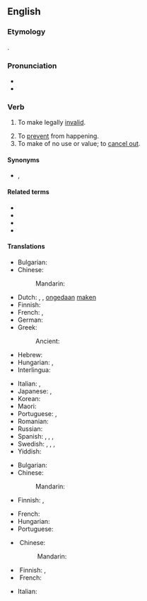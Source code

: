 ==English==

===Etymology===
{{suffix|en|null|ify}}.

===Pronunciation===
* {{IPA|en|/ˈnʌlɪfaɪ/}}
* {{audio|en|en-us-nullify.ogg|Audio (US)}}

===Verb===
{{en-verb}}

# {{lb|en|transitive|legal}} To make legally [[invalid]].
#: {{ux|en|The contract has been '''nullified'''.}}
# To [[prevent]] from happening.
# To make of no use or value; to [[cancel out]].

====Synonyms====
* {{s|to make legally invalid}} {{l|en|annul}}, {{l|en|cancel}}

====Related terms====
* {{l|en|null}}
* {{l|en|nullification}}
* {{l|en|nullifiable}}
* {{l|en|annihilate}}

====Translations====
{{trans-top|make legally invalid}}
* Bulgarian: {{t+|bg|анулирам}}
* Chinese:
*: Mandarin: {{t-needed|cmn}}
* Dutch: {{t+|nl|annuleren}}, {{t+|nl|vernietigen}}, [[ongedaan]] [[maken]]
* Finnish: {{t+|fi|mitätöidä}}
* French: {{t+|fr|annuler}}, {{t+|fr|nullifier}}
* German: {{t+|de|annullieren}}
* Greek: {{t+|el|ακυρώνω}}
*: Ancient: {{t|grc|ἀθετέω}}
* Hebrew: {{t|he|ביטל|tr=bitél|alt=ביטל \ בִּטֵּל|sc=Hebr}}
* Hungarian: {{t+|hu|érvénytelenít}}, {{t+|hu|hatálytalanít}}
* Interlingua: {{t|ia|nullificar}}
{{trans-mid}}
* Italian: {{t+|it|annullare}}, {{t+|it|cassare}}
* Japanese: {{t+|ja|取り消す|tr=torikesu}}, {{t+|ja|破棄|alt=破棄する|tr=haki suru}}
* Korean: {{t+|ko|취소하다}}
* Maori: {{t|mi|whakakāhore}}
* Portuguese: {{t+|pt|anular}}, {{t+|pt|cassar}}
* Romanian: {{t+|ro|anula|alt=a anula}}
* Russian: {{t+|ru|аннули́ровать|impf|pf}}
* Spanish: {{t+|es|anular}}, {{t+|es|derogar}}, {{t+|es|abrogar}}, {{t+|es|casar}}
* Swedish: {{t+|sv|omintetgöra}}, {{t+|sv|annullera}}, {{t+|sv|upphäva}}, {{t+|sv|ogiltigförklara}}
* Yiddish: {{t|yi|מבֿטל זײַן|tr=mevatl zayn|sc=Hebr}}
{{trans-bottom}}

{{trans-top|prevent from happening}}
* Bulgarian: {{t+|bg|неутрализирам}}
* Chinese:
*: Mandarin: {{t-needed|cmn}}
* Finnish: {{t+|fi|estää}}, {{t+|fi|ehkäistä}}
{{trans-mid}}
* French: {{t+|fr|annuler}}
* Hungarian: {{t+|hu|megakadályoz}}
* Portuguese: {{t+|pt|evitar}}
{{trans-bottom}}

{{trans-top|make of no use or value}}
* Chinese:
*: Mandarin: {{t-needed|cmn}}
{{trans-mid}}
* Finnish: {{t+|fi|kumota}}, {{t+|fi|mitätöidä}}
* French: {{t-needed|fr}}
{{trans-bottom}}

{{checktrans-top}}
* Italian: {{t+check|it|annullare}}
{{trans-mid}}
{{trans-bottom}}